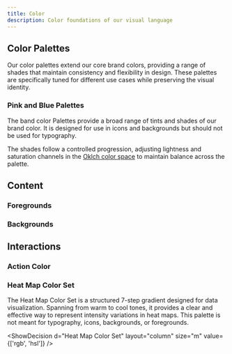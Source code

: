 ```yaml
---
title: Color
description: Color foundations of our visual language
---
```



## Color Palettes

Our color palettes extend our core brand colors, providing a range of shades that maintain consistency and flexibility in design. These palettes are specifically tuned for different use cases while preserving the visual identity.

### Pink and Blue Palettes

The band color Palettes provide a broad range of tints and shades of our brand color. It is designed for use in icons and backgrounds but should not be used for typography.

The shades follow a controlled progression, adjusting lightness and saturation channels in the [Oklch color space](https://oklch.com/#61.92,0.1717,358.75,100) to maintain balance across the palette.

<LayoutFlex>
    <ShowDecision d="Pink Palette" layout="column" size="m" value={['rgb', 'hsl']} />
    <ShowDecision d="Blue Palette" layout="column" size="m" value={['rgb', 'hsl']} />
</LayoutFlex>

## Content

### Foregrounds

<LayoutFlex>
    <ShowDecision
        d="Content Foreground Scale"
        layout="column"
        size="m"
        value={['rgb', 'hsl']}
        viz="fg"
    />
</LayoutFlex>

### Backgrounds

<LayoutFlex>
    <ShowDecision
        d="Content Background Scale"
        layout="column"
        size="l"
        value={['rgb', 'hsl']}
        viz="bg"
        options={{ mode: 'text', contrast: '#fff0f4' }}
    />
</LayoutFlex>

## Interactions

### Action Color

### Heat Map Color Set

The Heat Map Color Set is a structured 7-step gradient designed for data visualization. Spanning from warm to cool tones, it provides a clear and effective way to represent intensity variations in heat maps. This palette is not meant for typography, icons, backgrounds, or foregrounds.

<ShowDecision d="Heat Map Color Set" layout="column" size="m" value={['rgb', 'hsl']} />
